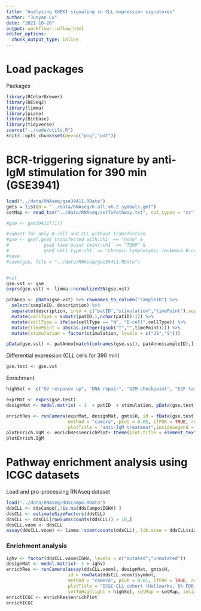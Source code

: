 ```yaml
---
title: "Analyzing CHEK1 signaling in CLL expression signatures"
author: "Junyan Lu"
date: "2021-10-26"
output: workflowr::wflow_html
editor_options:
  chunk_output_type: inline
---
```


# Load packages

Packages
```r
library(RColorBrewer)
library(DESeq2)
library(limma)
library(piano)
library(Biobase)
library(tidyverse)
source("../code/utils.R")
knitr::opts_chunk$set(dev=c("png","pdf"))
```

# BCR-triggering signature by anti-IgM stimulation for 390 min  (GSE3941)

```r
load("../data/RNAseq/gse39411.RData")
gmts = list(H = "../data/RNAseq/h.all.v6.2.symbols.gmt")
setMap <- read_tsv("../data/RNAseq/setToPathway.txt", col_types = "cc")
```

```r
#gse <- gse39411[[1]]

#subset for only B-cell and CLL without transfection
#gse <- gse[,gse$`transfected with:ch1` == "none" &
#             gse$`time point (min):ch1` == "T390" &
#             gse$`cell type:ch1` == "chronic lymphocytic leukemia B-cell"]
#save
#save(gse, file = "../data/RNAseq/gse39411.RData")


#vst
gse.vst <- gse
exprs(gse.vst) <- limma::normalizeVSN(gse.vst)

patAnno <- pData(gse.vst) %>% rownames_to_column("sampleID") %>%
  select(sampleID, description) %>%
  separate(description, into = c("patID","stimulation","timePoint"),sep = "_") %>%
  mutate(cellType = substr(patID,1,nchar(patID)-1)) %>%
  mutate(cellType = ifelse(cellType == "N", "B-cell",cellType)) %>%
  mutate(timePoint = abs(as.integer(gsub("T","",timePoint)))) %>%
  mutate(stimulation = factor(stimulation, levels = c("US","S")))

pData(gse.vst) <- patAnno[match(colnames(gse.vst), patAnno$sampleID),]
```

Differential expression (CLL cells for 390 min)
```r
gse.test <- gse.vst
```


Enrichment
```r
highSet <- c("UV response up", "DNA repair", "G2M checkpoint", "E2F targets")

exprMat <- exprs(gse.test)
designMat <- model.matrix( ~ 1  + patID  + stimulation, pData(gse.test))

enrichRes <- runCamera(exprMat, designMat, gmts$H, id = fData(gse.test)$`Gene Symbol`,
                       method = "camera", pCut = 0.05, ifFDR = TRUE, removePrefix = "HALLMARK_",
                       plotTitle = "anti-IgM treatment",insideLegend = TRUE, setToHighlight = highSet, setMap = setMap)
plotEnrich.IgM <- enrichRes$enrichPlot+ theme(plot.title = element_text(size=18, face = "bold"))
plotEnrich.IgM

```

# Pathway enrichment analysis using ICGC datasets

Load and pro-processing RNAseq dataset
```r
load("../data/RNAseq/ddsCampo.RData")
ddsCLL <- ddsCampo[,!is.na(ddsCampo$IGHV) ]
ddsCLL <- estimateSizeFactors(ddsCLL)
ddsCLL <- ddsCLL[rowSums(counts(ddsCLL)) > 10,]
ddsCLL.voom <- ddsCLL
assay(ddsCLL.voom) <- limma::voom(counts(ddsCLL), lib.size = ddsCLL$sizeFactor)$E
```

### Enrichment analysis

```r
ighv <- factor(ddsCLL.voom$IGHV, levels = c("mutated","unmutated"))
designMat <- model.matrix(~ 1 + ighv)
enrichRes <- runCamera(assay(ddsCLL.voom), designMat, gmts$H, 
                       id = rowData(ddsCLL.voom)$symbol, 
                       method = "camera", pCut = 0.01, ifFDR = TRUE, removePrefix = "HALLMARK_",
                       plotTitle = "ICGC-CLL cohort (Hallmarks, 5% FDR)", 
                       setToHighlight = highSet, setMap = setMap, insideLegend = TRUE)
enrichICGC <- enrichRes$enrichPlot
enrichICGC

```
